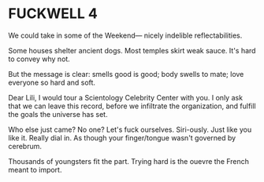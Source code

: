 # FUCKWELL 4

We could take in some of the Weekend—
nicely indelible reflectabilities.

Some houses shelter ancient dogs.
Most temples skirt weak sauce.
It's hard to convey why not.

But the message is clear:
smells good is good;
body swells to mate;
love everyone so hard and soft.

Dear Lili,
I would tour a Scientology Celebrity Center with you.
I only ask that we can leave this record,
before we infiltrate the organization,
and fulfill the goals the universe has set.

Who else just came?
No one?
Let's fuck ourselves.
Siri-ously.
Just like you like it.
Really dial in.
As though your finger/tongue
wasn't governed by cerebrum.

Thousands of youngsters fit the part.
Trying hard is the ouevre the French meant to import.